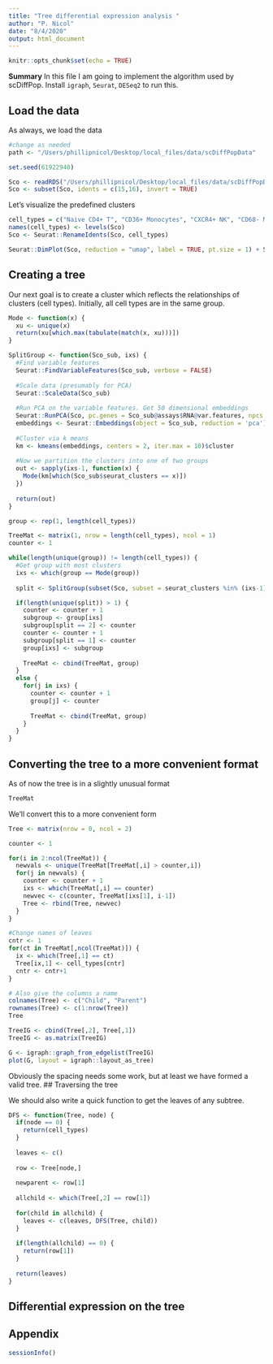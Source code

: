 ```yaml
---
title: "Tree differential expression analysis "
author: "P. Nicol"
date: "8/4/2020"
output: html_document
---
```


```r
knitr::opts_chunk$set(echo = TRUE)
```

**Summary** In this file I am going to implement the algorithm used by scDiffPop. Install `igraph`, `Seurat`, `DESeq2` to run this. 


## Load the data 

As always, we load the data 

```r
#change as needed
path <- "/Users/phillipnicol/Desktop/local_files/data/scDiffPopData"

set.seed(61922940)

Sco <- readRDS("/Users/phillipnicol/Desktop/local_files/data/scDiffPopDATA/gse145281/seurat.RDS")
Sco <- subset(Sco, idents = c(15,16), invert = TRUE)
```

Let's visualize the predefined clusters 

```r
cell_types = c("Naive CD4+ T", "CD36+ Monocytes", "CXCR4+ NK", "CD68- Monocytes", "CD8A T", "CD14- INFG- Monocytes", "B cells", "CXCR4- NK", "Non classical monocytes", "Monocytes", "RUNX3+ NK", "Myeloid DC", "Low-density basophils", "Effector Memory T", "Th1")
names(cell_types) <- levels(Sco)
Sco <- Seurat::RenameIdents(Sco, cell_types)

Seurat::DimPlot(Sco, reduction = "umap", label = TRUE, pt.size = 1) + Seurat::NoLegend()
```


## Creating a tree

Our next goal is to create a cluster which reflects the relationships of clusters (cell types). Initially, all cell types are in the same group. 

```r
Mode <- function(x) {
  xu <- unique(x)
  return(xu[which.max(tabulate(match(x, xu)))])
}

SplitGroup <- function(Sco_sub, ixs) {
  #Find variable features
  Seurat::FindVariableFeatures(Sco_sub, verbose = FALSE)
  
  #Scale data (presumably for PCA)
  Seurat::ScaleData(Sco_sub)
  
  #Run PCA on the variable features. Get 50 dimensional embeddings
  Seurat::RunPCA(Sco, pc.genes = Sco_sub@assays$RNA@var.features, npcs = 50, verbose = FALSE)
  embeddings <- Seurat::Embeddings(object = Sco_sub, reduction = 'pca')[,1:20]
  
  #Cluster via k means
  km <- kmeans(embeddings, centers = 2, iter.max = 10)$cluster
  
  #Now we partition the clusters into one of two groups 
  out <- sapply(ixs-1, function(x) {
    Mode(km[which(Sco_sub$seurat_clusters == x)])
  })
  
  return(out)
}
```


```r
group <- rep(1, length(cell_types))

TreeMat <- matrix(1, nrow = length(cell_types), ncol = 1)
counter <- 1

while(length(unique(group)) != length(cell_types)) {
  #Get group with most clusters
  ixs <- which(group == Mode(group))
  
  split <- SplitGroup(subset(Sco, subset = seurat_clusters %in% (ixs-1)), ixs)

  if(length(unique(split)) > 1) {
    counter <- counter + 1
    subgroup <- group[ixs]
    subgroup[split == 2] <- counter
    counter <- counter + 1
    subgroup[split == 1] <- counter
    group[ixs] <- subgroup
    
    TreeMat <- cbind(TreeMat, group)
  }
  else {
    for(j in ixs) {
      counter <- counter + 1
      group[j] <- counter
      
      TreeMat <- cbind(TreeMat, group)
    }
  }
}


```




## Converting the tree to a more convenient format

As of now the tree is in a slightly unusual format 

```r
TreeMat
```

We'll convert this to a more convenient form 

```r
Tree <- matrix(nrow = 0, ncol = 2)

counter <- 1

for(i in 2:ncol(TreeMat)) {
  newvals <- unique(TreeMat[TreeMat[,i] > counter,i])
  for(j in newvals) {
    counter <- counter + 1 
    ixs <- which(TreeMat[,i] == counter)
    newvec <- c(counter, TreeMat[ixs[1], i-1])
    Tree <- rbind(Tree, newvec)
  }
}

#Change names of leaves
cntr <- 1
for(ct in TreeMat[,ncol(TreeMat)]) {
  ix <- which(Tree[,1] == ct)
  Tree[ix,1] <- cell_types[cntr]
  cntr <- cntr+1
}

# Also give the columns a name 
colnames(Tree) <- c("Child", "Parent")
rownames(Tree) <- c(1:nrow(Tree))
Tree 
```


```r
TreeIG <- cbind(Tree[,2], Tree[,1])
TreeIG <- as.matrix(TreeIG)

G <- igraph::graph_from_edgelist(TreeIG)
plot(G, layout = igraph::layout_as_tree)
```

Obviously the spacing needs some work, but at least we have formed a valid tree. 
## Traversing the tree 

We should also write a quick function to get the leaves of any subtree. 

```r
DFS <- function(Tree, node) {
  if(node == 0) {
    return(cell_types)
  }
  
  leaves <- c() 
  
  row <- Tree[node,]
  
  newparent <- row[1]
  
  allchild <- which(Tree[,2] == row[1])
  
  for(child in allchild) {
    leaves <- c(leaves, DFS(Tree, child))
  }
  
  if(length(allchild) == 0) {
    return(row[1])
  }
  
  return(leaves)
}
```

## Differential expression on the tree 




## Appendix

```r
sessionInfo()
```



